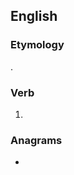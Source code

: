 ==English==

===Etymology===
{{suffix|praise|est|lang=en}}.

===Verb===
{{head|en|verb form}}

# {{en-archaic second-person singular of|praise|lang=en}}

===Anagrams===
* {{anagrams|en|a=aeiprsst|Prestias|aspirest|pastries|piasters|piastres|piratess|raspiest|tapisers|traipses}}